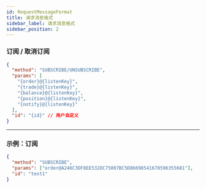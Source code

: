 ```yaml
---
id: RequestMessageFormat
title: 请求消息格式
sidebar_label: 请求消息格式
sidebar_position: 2
---
```


### 订阅 / 取消订阅

```json title="订阅/取消订阅"
{
  "method": "SUBSCRIBE/UNSUBSCRIBE",
  "params": [
    "{order}@{listenKey}",
    "{trade}@{listenKey}",
    "{balance}@{listenKey}",
    "{position}@{listenKey}",
    "{notify}@{listenKey}"
  ],
  "id": "{id}" // 用户自定义
}
```

---

### 示例：订阅

```json title="订阅示例"
{
  "method": "SUBSCRIBE",
  "params": ["order@A246C3DF8EE532DC75007BC5D86698541678596355681"],
  "id": "test1"
}
```